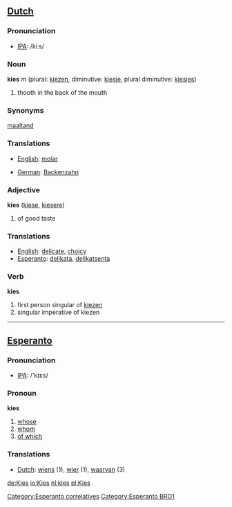 ==[[Dutch]]==
=== Pronunciation ===
*[[w:IPA|IPA]]: /kiːs/
===Noun===

'''kies''' ''m'' (plural: [[kiezen]], diminutive: [[kiesje]], plural diminutive: [[kiesjes]])

# thooth in the back of the mouth

===Synonyms===

[[maaltand]]

===Translations===

*[[English]]: [[molar]]

*[[German]]: [[Backenzahn]]

===Adjective===

'''kies''' ([[kiese]], [[kiesere]])

# of good taste

===Translations===
*[[English]]: [[delicate]], [[choicy]]
*[[Esperanto]]: [[delikata]], [[delikatsenta]]

===Verb===

'''kies'''

#first person singular of [[kiezen]]
#singular imperative of kiezen

----

==[[Esperanto]]==
=== Pronunciation ===
*[[w:IPA|IPA]]: /'kɪɛs/
===Pronoun===

'''kies'''

#[[whose]]
#[[whom]]
#[[of which]]

===Translations===
*[[Dutch]]: [[wiens]] (1), [[wier]] (1), [[waarvan]] (3)

[[de:Kies]]
[[io:Kies]]
[[nl:kies]]
[[pl:Kies]]

[[Category:Esperanto correlatives]]
[[Category:Esperanto BRO1]]